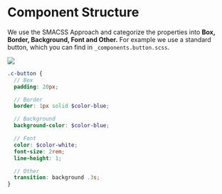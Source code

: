 
<Meta title='1.Docs|Component Structure'/>

# Component Structure
We use the SMACSS Approach and categorize the properties into **Box, Border, Background, Font and Other.** For example we use a standard button, which you can find in `_components.button.scss`.

<img src={imgComponentStructure} />

````scss
.c-button {
  // Box
  padding: 20px;

  // Border
  border: 1px solid $color-blue;

  // Background
  background-color: $color-blue;

  // Font
  color: $color-white;
  font-size: 2rem;
  line-height: 1;

  // Other
  transition: background .3s;
}
```` 
